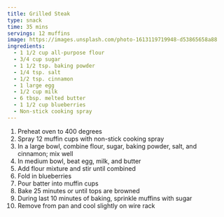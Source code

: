 ```yaml
---
title: Grilled Steak
type: snack
time: 35 mins
servings: 12 muffins
image: https://images.unsplash.com/photo-1613119719948-d53865658a88
ingredients:
  - 1 1/2 cup all-purpose flour
  - 3/4 cup sugar
  - 1 1/2 tsp. baking powder
  - 1/4 tsp. salt
  - 1/2 tsp. cinnamon
  - 1 large egg
  - 1/2 cup milk
  - 6 tbsp. melted butter
  - 1 1/2 cup blueberries
  - Non-stick cooking spray
---
```


1. Preheat oven to 400 degrees
1. Spray 12 muffin cups with non-stick cooking spray
1. In a large bowl, combine flour, sugar, baking powder, salt, and cinnamon; mix well
1. In medium bowl, beat egg, milk, and butter
1. Add flour mixture and stir until combined
1. Fold in blueberries
1. Pour batter into muffin cups
1. Bake 25 minutes or until tops are browned
1. During last 10 minutes of baking, sprinkle muffins with sugar
1. Remove from pan and cool slightly on wire rack
